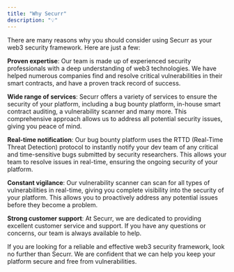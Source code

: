 ```yaml
---
title: "Why Securr"
description: "💡"
---
```


There are many reasons why you should consider using Securr as your web3 security framework. Here are just a few:

**Proven expertise**: Our team is made up of experienced security professionals with a deep understanding of web3 technologies. We have helped numerous companies find and resolve critical vulnerabilities in their smart contracts, and have a proven track record of success.

**Wide range of services**: Securr offers a variety of services to ensure the security of your platform, including a bug bounty platform, in-house smart contract auditing, a vulnerability scanner and many more. This comprehensive approach allows us to address all potential security issues, giving you peace of mind.

**Real-time notification**: Our bug bounty platform uses the RTTD (Real-Time Threat Detection) protocol to instantly notify your dev team of any critical and time-sensitive bugs submitted by security researchers. This allows your team to resolve issues in real-time, ensuring the ongoing security of your platform.

**Constant vigilance**: Our vulnerability scanner can scan for all types of vulnerabilities in real-time, giving you complete visibility into the security of your platform. This allows you to proactively address any potential issues before they become a problem.

**Strong customer support**: At Securr, we are dedicated to providing excellent customer service and support. If you have any questions or concerns, our team is always available to help.

If you are looking for a reliable and effective web3 security framework, look no further than Securr. We are confident that we can help you keep your platform secure and free from vulnerabilities.